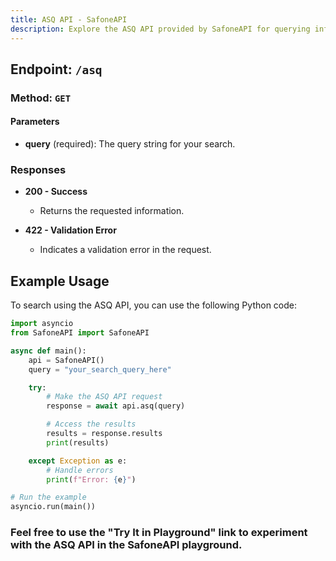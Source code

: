 ```yaml
---
title: ASQ API - SafoneAPI
description: Explore the ASQ API provided by SafoneAPI for querying information.
---
```


<Card title="Try It in Playground ➔" href="https://api.safone.dev/docs#/Asq/get_asq" />

## Endpoint: `/asq`

### Method: `GET`

#### Parameters

- **query** (required): The query string for your search.

### Responses

- **200 - Success**
  - Returns the requested information.

- **422 - Validation Error**
  - Indicates a validation error in the request.

## Example Usage

To search using the ASQ API, you can use the following Python code:

```python
import asyncio
from SafoneAPI import SafoneAPI

async def main():
    api = SafoneAPI()
    query = "your_search_query_here"

    try:
        # Make the ASQ API request
        response = await api.asq(query)

        # Access the results
        results = response.results
        print(results)

    except Exception as e:
        # Handle errors
        print(f"Error: {e}")

# Run the example
asyncio.run(main())
```

### Feel free to use the "Try It in Playground" link to experiment with the ASQ API in the SafoneAPI playground.